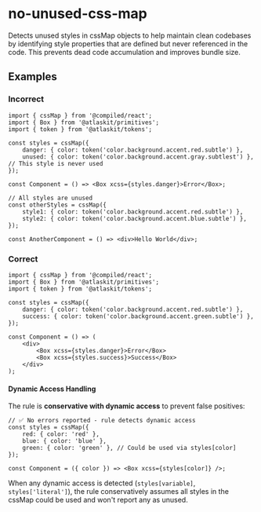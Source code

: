 # no-unused-css-map

Detects unused styles in cssMap objects to help maintain clean codebases by identifying style
properties that are defined but never referenced in the code. This prevents dead code accumulation
and improves bundle size.

## Examples

### Incorrect

```tsx
import { cssMap } from '@compiled/react';
import { Box } from '@atlaskit/primitives';
import { token } from '@atlaskit/tokens';

const styles = cssMap({
	danger: { color: token('color.background.accent.red.subtle') },
	unused: { color: token('color.background.accent.gray.subtlest') }, // This style is never used
});

const Component = () => <Box xcss={styles.danger}>Error</Box>;

// All styles are unused
const otherStyles = cssMap({
	style1: { color: token('color.background.accent.red.subtle') },
	style2: { color: token('color.background.accent.blue.subtle') },
});

const AnotherComponent = () => <div>Hello World</div>;
```

### Correct

```tsx
import { cssMap } from '@compiled/react';
import { Box } from '@atlaskit/primitives';
import { token } from '@atlaskit/tokens';

const styles = cssMap({
	danger: { color: token('color.background.accent.red.subtle') },
	success: { color: token('color.background.accent.green.subtle') },
});

const Component = () => (
	<div>
		<Box xcss={styles.danger}>Error</Box>
		<Box xcss={styles.success}>Success</Box>
	</div>
);
```

#### Dynamic Access Handling

The rule is **conservative with dynamic access** to prevent false positives:

```tsx
// ✅ No errors reported - rule detects dynamic access
const styles = cssMap({
	red: { color: 'red' },
	blue: { color: 'blue' },
	green: { color: 'green' }, // Could be used via styles[color]
});

const Component = ({ color }) => <Box xcss={styles[color]} />;
```

When any dynamic access is detected (`styles[variable]`, `styles['literal']`), the rule
conservatively assumes all styles in the cssMap could be used and won't report any as unused.
